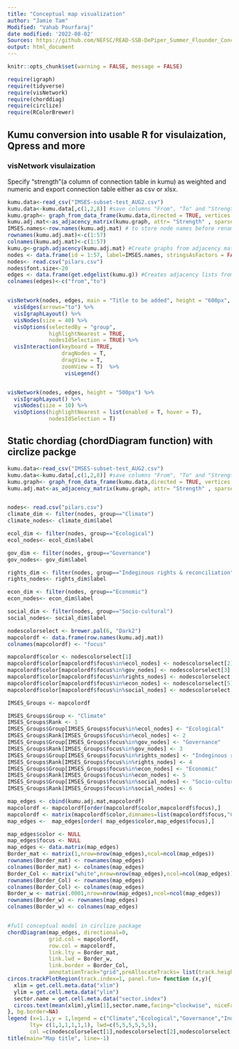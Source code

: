 ---
title: "Conceptual map visualization"
author: "Jamie Tam"
Modified: "Vahab Pourfaraj"
date modified: '2022-08-02'
Sources: https://github.com/NEFSC/READ-SSB-DePiper_Summer_Flounder_Conceptual_Models/blob/master/sfconsmod_final_2col.Rmd
output: html_document
---

```{r setup, include=FALSE}
knitr::opts_chunk$set(warning = FALSE, message = FALSE)
```

```{r}
require(igraph)
require(tidyverse)
require(visNetwork)
require(chorddiag)
require(circlize)
require(RColorBrewer)
```

## Kumu conversion into usable R for visulaization, Qpress and more

### visNetwork visulaization

Specify "strength"(a column of connection table in kumu) as weighted and numeric and export connection table either as csv or xlsx.

```{r}
kumu.data<-read_csv("IMSES-subset-test_AUG2.csv")
kumu.data<-kumu.data[,c(1,2,8)] #save columns "From", "To" and "Strength"
kumu.graph<- graph_from_data_frame(kumu.data,directed = TRUE, vertices = NULL ) #this line added to convert data to a graph object for next line
kumu.adj.mat<-as_adjacency_matrix(kumu.graph, attr= "Strength" , sparse=FALSE) 
IMSES.names<-row.names(kumu.adj.mat) # to store node names before renaming
rownames(kumu.adj.mat)<-c(1:57)
colnames(kumu.adj.mat)<-c(1:57)
kumu.g<-graph.adjacency(kumu.adj.mat) #Create graphs from adjacency matrices
nodes <- data.frame(id = 1:57, label=IMSES.names, stringsAsFactors = FALSE)# exported this df and added group columns, there has to be an easier way to do this!
nodes<- read.csv("pilars.csv")
nodes$font.size<-20
edges <- data.frame(get.edgelist(kumu.g)) #Creates adjacency lists from a graph
colnames(edges)<-c("from","to")


visNetwork(nodes, edges, main = "Title to be added", height = "600px", width="100%") %>%
  visEdges(arrows="to") %>%
  visIgraphLayout() %>%
  visNodes(size = 40) %>%
  visOptions(selectedBy = "group", 
             highlightNearest = TRUE, 
             nodesIdSelection = TRUE) %>%
  visInteraction(keyboard = TRUE,
                 dragNodes = T, 
                 dragView = T, 
                 zoomView = T)  %>%
                  visLegend()


visNetwork(nodes, edges, height = "500px") %>%
  visIgraphLayout() %>%
  visNodes(size = 10) %>%
  visOptions(highlightNearest = list(enabled = T, hover = T), 
             nodesIdSelection = T)
```

## Static chordiag (chordDiagram function) with circlize packge

```{r}
kumu.data<-read_csv("IMSES-subset-test_AUG2.csv")
kumu.data<-kumu.data[,c(1,2,8)] #save columns "From", "To" and "Strength"
kumu.graph<- graph_from_data_frame(kumu.data,directed = TRUE, vertices = NULL ) #this line added to convert data to a graph object for next line
kumu.adj.mat<-as_adjacency_matrix(kumu.graph, attr= "Strength" , sparse=FALSE)


nodes<- read.csv("pilars.csv")
climate_dim <- filter(nodes, group=="Climate")
climate_nodes<- climate_dim$label

ecol_dim <- filter(nodes, group=="Ecological")
ecol_nodes<- ecol_dim$label

gov_dim <- filter(nodes, group=="Governance")
gov_nodes<- gov_dim$label

rights_dim <- filter(nodes, group=="Indeginous rights & reconciliation")
rights_nodes<- rights_dim$label

econ_dim <- filter(nodes, group=="Economic")
econ_nodes<- econ_dim$label

social_dim <- filter(nodes, group=="Socio-cultural")
social_nodes<- social_dim$label

nodescolorselect <- brewer.pal(6, "Dark2")
mapcolordf <- data.frame(row.names(kumu.adj.mat))
colnames(mapcolordf) <- "focus"

mapcolordf$color <- nodescolorselect[1]
mapcolordf$color[mapcolordf$focus%in%ecol_nodes] <- nodescolorselect[2] 
mapcolordf$color[mapcolordf$focus%in%gov_nodes] <- nodescolorselect[3] 
mapcolordf$color[mapcolordf$focus%in%rights_nodes] <- nodescolorselect[4] 
mapcolordf$color[mapcolordf$focus%in%econ_nodes] <- nodescolorselect[5] 
mapcolordf$color[mapcolordf$focus%in%social_nodes] <- nodescolorselect[6] 

IMSES_Groups <- mapcolordf

IMSES_Groups$Group <- "Climate"
IMSES_Groups$Rank <- 1
IMSES_Groups$Group[IMSES_Groups$focus%in%ecol_nodes] <- "Ecological"
IMSES_Groups$Rank[IMSES_Groups$focus%in%ecol_nodes] <- 2
IMSES_Groups$Group[IMSES_Groups$focus%in%gov_nodes] <- "Governance"
IMSES_Groups$Rank[IMSES_Groups$focus%in%gov_nodes] <- 3
IMSES_Groups$Group[IMSES_Groups$focus%in%rights_nodes] <- "Indeginous rights & reconciliation"
IMSES_Groups$Rank[IMSES_Groups$focus%in%rights_nodes] <- 4
IMSES_Groups$Group[IMSES_Groups$focus%in%econ_nodes] <- "Economic"
IMSES_Groups$Rank[IMSES_Groups$focus%in%econ_nodes] <- 5
IMSES_Groups$Group[IMSES_Groups$focus%in%social_nodes] <- "Socio-cultural"
IMSES_Groups$Rank[IMSES_Groups$focus%in%social_nodes] <- 6

map_edges <- cbind(kumu.adj.mat,mapcolordf)
mapcolordf <- mapcolordf[order(mapcolordf$color,mapcolordf$focus),]
mapcolordf <- matrix(mapcolordf$color,dimnames=list(mapcolordf$focus,"Color"))
map_edges <-  map_edges[order( map_edges$color,map_edges$focus),]

map_edges$color <- NULL
map_edges$focus <- NULL
map_edges <- data.matrix(map_edges)
Border_mat <- matrix(1,nrow=nrow(map_edges),ncol=ncol(map_edges))
rownames(Border_mat) <- rownames(map_edges)
colnames(Border_mat) <- colnames(map_edges)
Border_Col <- matrix("white",nrow=nrow(map_edges),ncol=ncol(map_edges))
rownames(Border_Col) <- rownames(map_edges)
colnames(Border_Col) <- colnames(map_edges)
Border_w <- matrix(.0001,nrow=nrow(map_edges),ncol=ncol(map_edges))
rownames(Border_w) <- rownames(map_edges)
colnames(Border_w) <- colnames(map_edges)


#full conceptual model in circlize package
chordDiagram(map_edges, directional=0,
             grid.col = mapcolordf,
             row.col = mapcolordf,
             link.lty = Border_mat,
             link.lwd = Border_w,
             link.border = Border_Col,
             annotationTrack="grid",preAllocateTracks= list(track.height=0.5))
circos.trackPlotRegion(track.index=1, panel.fun= function (x,y){
  xlim = get.cell.meta.data("xlim")
  ylim = get.cell.meta.data("ylim")
  sector.name = get.cell.meta.data("sector.index")
  circos.text(mean(xlim),ylim[1],sector.name,facing="clockwise", niceFacing=TRUE, adj =c(0,0.5), cex=.6)
}, bg.border=NA) 
legend (x=1.1,y = 1,legend = c("Climate","Ecological","Governance","Indeginous rights & reconciliation","Economic","Socio-cultural"),
       lty= c(1,1,1,1,1,1), lwd=c(5,5,5,5,5,5),
       col =c(nodescolorselect[1],nodescolorselect[2],nodescolorselect[3],nodescolorselect[4],nodescolorselect[5],nodescolorselect[6], ncol=1, cex = .15, bg = NULL, box.col=NULL, bty = "n"))
title(main="Map title", line=-1)
```


